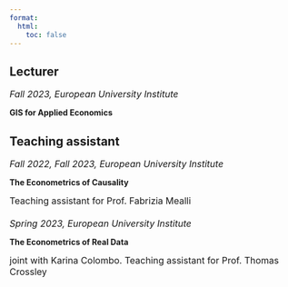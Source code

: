 ```yaml
---
format: 
  html:
    toc: false 
---
```


## Lecturer 

[_Fall 2023, European University Institute_]{style="font-size:16px"}

[__GIS for Applied Economics__]{.course}

## Teaching assistant

[_Fall 2022, Fall 2023, European University Institute_]{style="font-size:16px"}

[__The Econometrics of Causality__]{.course}

[Teaching assistant for Prof. Fabrizia Mealli]{style="font-size:16px"}


####

[_Spring 2023, European University Institute_]{style="font-size:16px"}

[__The Econometrics of Real Data__]{.course}

[joint with Karina Colombo. Teaching assistant for Prof. Thomas Crossley]{style="font-size:16px"}
 

